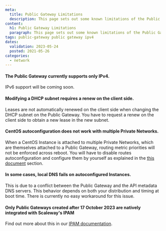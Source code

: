 ```yaml
---
meta:
  title: Public Gateway Limitations
  description: This page sets out some known limitations of the Public Gateway
content:
  h1: Public Gateway Limitations
  paragraph: This page sets out some known limitations of the Public Gateway
tags: public-gateway public gateway ipv4
dates:
  validation: 2023-05-24
  posted: 2021-05-26
categories:
  - network
---
```


#### The Public Gateway currently supports only IPv4.

IPv6 support will be coming soon.

#### Modifying a DHCP subnet requires a renew on the client side.

Leases are not automatically renewed on the client side when changing the DHCP subnet on the Public Gateway. You have to request a renew on the client side to obtain a new lease in the new subnet.

#### CentOS autoconfiguration does not work with multiple Private Networks.

When a CentOS Instance is attached to multiple Private Networks, which are themselves attached to a Public Gateway, routing metric priorities will not be enforced across reboot. You will have to disable routes autoconfiguration and configure them by yourself as explained in the [this document](/network/vpc/troubleshooting/autoconfig-not-working/) section.

#### In some cases, local DNS fails on autoconfigured Instances.

This is due to a conflict between the Public Gateway and the API metadata DNS servers. This behavior depends on both your distribution and timing at boot time. There is currently no easy workaround for this issue.

#### Only Public Gateways created after 17 October 2023 are natively integrated with Scaleway's IPAM

Find out more about this in our [IPAM documentation](/network/public-gateways/concepts/#ipam).

